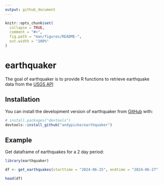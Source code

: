 ```yaml
---
output: github_document
---
```


<!-- README.md is generated from README.Rmd. Please edit that file -->

```r
knitr::opts_chunk$set(
  collapse = TRUE,
  comment = "#>",
  fig.path = "man/figures/README-",
  out.width = "100%"
)
```

# earthquaker

<!-- badges: start -->
<!-- badges: end -->

The goal of earthquaker is to provide R functions to retrieve earthquake data from the [USGS API](https://earthquake.usgs.gov/fdsnws/event/1/)

## Installation

You can install the development version of earthquaker from [GitHub](https://github.com/) with:

``` r
# install.packages("devtools")
devtools::install_github("andypicke/earthquaker")
```

## Example

Get dataframe of earthquakes for a 2 day period:

```r
library(earthquaker)

df <- get_earthquakes(starttime = "2024-06-25", endtime = "2024-06-27")

head(df)
```

